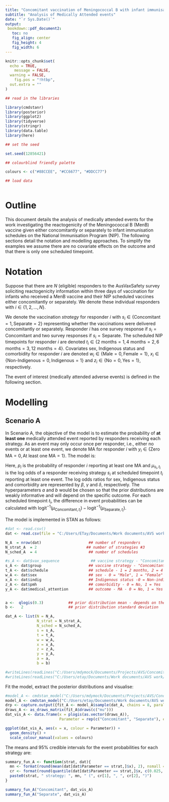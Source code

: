 ```yaml
---
title: "Concomitant vaccination of Meningococcal B with infant immunisation schedules"
subtitle: "Analysis of Medically Attended events"
date: "`r Sys.Date()`"
output: 
 bookdown::pdf_document2:
   toc: no
   fig_align: center
   fig_height: 4
   fig_width: 6
---
```


\tableofcontents
\addcontentsline{toc}{section}{\listfigurename}

\clearpage

\listoffigures

\clearpage

```r
knitr::opts_chunk$set(
  echo = TRUE,
 	message = FALSE,
  warning = FALSE,
 	fig.pos = "!htbp",
  out.extra = ""
)

## read in the libraries

library(cmdstanr)
library(posterior)
library(ggplot2)
library(tidyverse)
library(stringr)
library(data.table)
library(here)

## set the seed

set.seed(12856421)

## colourblind friendly palette

colours <- c("#88CCEE", "#CC6677", "#DDCC77")

## load data



```

# Outline

This document details the analysis of medically attended events for the work investigating the reactogenicity of the Meningococcal B (MenB) vaccine given either concomitantly or separately to infant immunisation schedules on the National Immunisation Program (NIP). The following sections detail the notation and modelling approaches. To simplify the examples we assume there are no covariate effects on the outcome and that there is only one scheduled timepoint.

# Notation

Suppose that there are $N$ (eligible) responders to the AusVaxSafety survey soliciting reactogenicity information within three days of vaccination for infants who received a MenB vaccine and their NIP scheduled vaccines either concomitantly or separately. We denote these individual responders with $i \in \{1,2,\ldots,N\}$.

We denote the vaccination *strategy* for responder $i$ with $s_i \in \{\text{Concomitant} = 1, \text{Separate} = 2\}$ representing whether the vaccinations were delivered concomitantly or separately. Responder $i$ has one survey response if $s_i = \text{Concomitant}$ and two survey responses if $s_i = \text{Separate}$. The scheduled NIP timepoints for responder $i$ are denoted $t_i \in \{\text{2 months} = 1, \text{4 months} = 2, \text{6 months} = 3, \text{12 months} = 4\}$. Covariates sex, Indigenous status and comorbidity for responder $i$ are denoted $w_i \in \{\text{Male} = 0, \text{Female} = 1\}$, $x_i \in \{\text{Non-Indigenous} = 0, \text{Indigenous} = 1\}$ and $z_i \in \{\text{No} = 0, \text{Yes} = 1\}$, respectively.

The event of interest (medically attended adverse events) is defined in the following section.

\clearpage

# Modelling

## Scenario A

In Scenario A, the objective of the model is to estimate the probability of **at least one** medically attended event reported by responders receiving each strategy. As an event may only occur once per responder, i.e., either no events or at least one event, we denote MA for responder $i$ with $y_i \in \{\text{Zero MA} = 0, \text{At least one MA} = 1\}$. The model is:

\begin{align*}
y_i &\sim \text{Bernoulli}(p_i) \\
\text{logit}(p_i) &= \mu_{s_i,t_i} + w_i \times \beta + x_i \times \gamma + z_i \times \delta \\
\mu_{s_i,t_i} &\sim \text{N}(a,b) \\ 
\beta, \gamma, \delta &\sim \text{N}(0,1)
\end{align*}

Here, $p_i$ is the probability of responder $i$ reporting at least one MA and $\mu_{s_i,t_i}$ is the log odds of a responder receiving strategy $s_i$ at scheduled timepoint $t_i$ reporting at least one event. The log odds ratios for sex, Indigenous status and comorbidity are represented by $\beta$, $\gamma$ and $\delta$, respectively. The hyperparameters $a$ and $b$ would be chosen so that the prior distributions are weakly informative and will depend on the specific outcome. For each scheduled timepoint $t_i$, the difference in event probabilities can be calculated with $\text{logit}^{-1}(\mu_{\text{Concomitant},t_i}) - \text{logit}^{-1}(\mu_{\text{Separate},t_i})$.

\clearpage

The model is implemented in STAN as follows:

\small
```r

#dat <- read.csv()
dat <- read.csv(file = "C:/Users/ETay/Documents/Work documents/AVS work/Thuy_concom/dat_modelA.csv")

N_A  = nrow(dat)                     ## number of responders
N_strat_A  = 2                      ## number of strategies #3
N_sched_A  = 4                       ## number of schedules

#s_A <- dat$vax_sequence              ## vaccine strategy - "Concomitant vaccination" = "1", "NIP first" = "2", "MenB first" = "3"
s_A <- dat$group                     ## vaccine strategy - "Concomitant vaccination" = "1", "Separate" = "2"
t_A <- dat$schedule                  ## schedule - 1 = 2 months, 2 = 4 months, 3 = 6 months, 4 = 12 months
w_A <- dat$sex                       ## sex - 0 = "Male", 1 = "Female"
x_A <- dat$indig                     ## Indigenous status -0 = Non-indig, 1 = Aboriginal and Torres Strait Islander
z_A <- dat$pmh                       ## comorbidity - 0 = No, 1 = Yes
y_A <- dat$medical_attention         ## outcome - MA - 0 = No, 1 = Yes


a <-  qlogis(0.3)           ## prior distribution mean - depends on the schedule and the vaccine strategy?
b <-   2                    ## prior distribution standard deviation

dat_A <- list(N = N_A,
              N_strat = N_strat_A,
              N_sched = N_sched_A,
              s = s_A,
              t = t_A,
              w = w_A,
              x = x_A,
              z = z_A,
              y = y_A,
              a = a,
              b = b)

#writeLines(readLines("C:/Users/mdymock/Documents/Projects/AVS/Concomitant/model_A.stan"))
#writeLines(readLines("C:/Users/etay/Documents/Work documents/AVS work/Thuy_concom/model_A.stan"))
```
\normalsize

\clearpage

Fit the model, extract the posterior distributions and visualise:

```r
#model_A <- cmdstan_model("C:/Users/mdymock/Documents/Projects/AVS/Concomitant/model_A.stan")
model_A <- cmdstan_model("C:/Users/etay/Documents/Work documents/AVS work/Thuy_concom/model_A.stan")
drp <- capture.output({fit_A <- model_A$sample(dat_A, chains = 8, parallel_chains = 8)})
draws_A <- as_draws_matrix(fit_A$draws(c("mu")))
dat_vis_A <- data.frame(x = plogis(as.vector(draws_A)),
                        Parameter = rep(c("Concomitant", "Separate"), each = 8000))
```

```r
ggplot(dat_vis_A, aes(x = x, colour = Parameter)) +
  geom_density() +
  scale_colour_manual(values = colours)
```

The means and 95\% credible intervals for the event probabilities for each strategy are: 

```r
summary_fun_A <- function(strat, dat){
  mn <- format(round(mean(dat[dat$Parameter == strat,]$x), 2), nsmall = 2)
  cr <- format(round(quantile(dat[dat$Parameter == strat,]$x, c(0.025, 0.975)), 2), nsmall = 2)
  paste0(strat, " strategy: ", mn, " (", cr[1], ", ", cr[2], ")")
}

summary_fun_A("Concomitant", dat_vis_A)
summary_fun_A("Separate", dat_vis_A)
```

\clearpage

